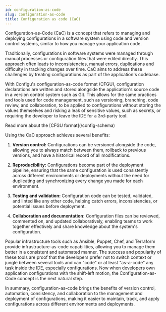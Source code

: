 ```yaml
---
id: configuration-as-code
slug: configuration-as-code
title: Configuration as code (CaC)
---
```


Configuration-as-Code (CaC) is a concept that refers to managing and deploying configurations in a software system using code and version control systems, similar to how you manage your application code.

Traditionally, configurations in software systems were managed through manual processes or configuration files that were edited directly. 
This approach often leads to inconsistencies, manual errors, duplications and difficulty in tracking changes over time. 
CaC aims to address these challenges by treating configurations as part of the application's codebase.

With Configu's configuration-as-code format (CFGU), configuration declarations are written and stored alongside the application's source code in a version control system such as Git. 
This allows for the same practices and tools used for code management, such as versioning, branching, code review, and collaboration, to be applied to configurations without storing 
the values themselves and risking a leak of sensitive values, such as secrets, or requiring the developer to leave the IDE for a 3rd-party tool.

<Admonition>
Read more about the [CFGU format](/config-schema)
</Admonition>

Using the CaC approach achieves several benefits:

1. **Version control:** Configurations can be versioned alongside the code, allowing you to always match between them, rollback to previous versions, and have a historical record of all modifications.

2. **Reproducibility:** Configurations become part of the deployment pipeline, ensuring that the same configuration is used consistently across different environments or deployments without the need for duplicating and synchronizing every change you made for each environment.

3. **Testing and validation:** Configuration code can be tested, validated, and linted like any other code, helping catch errors, inconsistencies, or potential issues before deployment.

4. **Collaboration and documentation:** Configuration files can be reviewed, commented on, and updated collaboratively, enabling teams to work together effectively and share knowledge about the system's configuration.

Popular infrastructure tools such as Ansible, Puppet, Chef, and Terraform provide infrastructure-as-code capabilities, allowing you to manage them better in a consistent and automated manner. 
The success and popularity of these tools are proof that the developers prefer not to switch context or jungle between several tools and can "code" or at least "as-a-code" any task inside the IDE, especially configurations. 
Now when developers own application configurations with the shift-left motion, the Configuration-as-Code concept is the next natural step.

In summary, configuration-as-code brings the benefits of version control, automation, consistency, and collaboration to the management and deployment of configurations, making it easier to maintain, track, and apply configurations across different environments and deployments.
